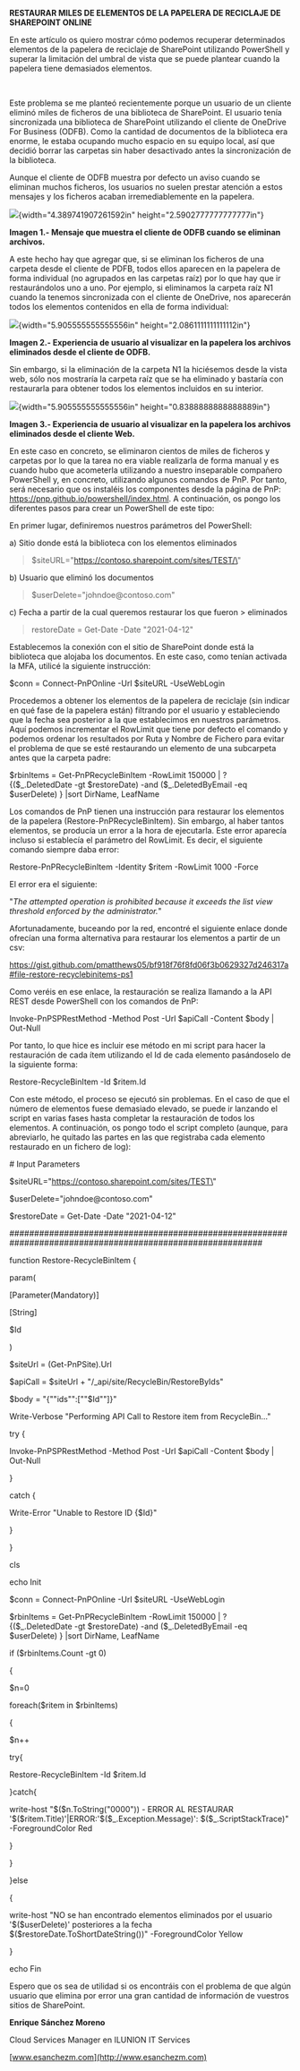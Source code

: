 **RESTAURAR MILES DE ELEMENTOS DE LA PAPELERA DE RECICLAJE DE SHAREPOINT
ONLINE**

En este artículo os quiero mostrar cómo podemos recuperar determinados
elementos de la papelera de reciclaje de SharePoint utilizando
PowerShell y superar la limitación del umbral de vista que se puede
plantear cuando la papelera tiene demasiados elementos.

 

Este problema se me planteó recientemente porque un usuario de un
cliente eliminó miles de ficheros de una biblioteca de SharePoint. El
usuario tenía sincronizada una biblioteca de SharePoint utilizando el
cliente de OneDrive For Business (ODFB). Como la cantidad de documentos
de la biblioteca era enorme, le estaba ocupando mucho espacio en su
equipo local, así que decidió borrar las carpetas sin haber desactivado
antes la sincronización de la biblioteca.

Aunque el cliente de ODFB muestra por defecto un aviso cuando se
eliminan muchos ficheros, los usuarios no suelen prestar atención a
estos mensajes y los ficheros acaban irremediablemente en la papelera.

![](c:\CompartiMOSS\convert\restaurar-elementos-de-la-papelera-con-powershell-enrique-sanchez/media/image1.png){width="4.389741907261592in"
height="2.5902777777777777in"}

**Imagen 1.- Mensaje que muestra el cliente de ODFB cuando se eliminan
archivos.**

A este hecho hay que agregar que, si se eliminan los ficheros de una
carpeta desde el cliente de PDFB, todos ellos aparecen en la papelera de
forma individual (no agrupados en las carpetas raíz) por lo que hay que
ir restaurándolos uno a uno. Por ejemplo, si eliminamos la carpeta raíz
N1 cuando la tenemos sincronizada con el cliente de OneDrive, nos
aparecerán todos los elementos contenidos en ella de forma individual:

![](c:\CompartiMOSS\convert\restaurar-elementos-de-la-papelera-con-powershell-enrique-sanchez/media/image2.png){width="5.905555555555556in"
height="2.0861111111111112in"}

**Imagen 2.- Experiencia de usuario al visualizar en la papelera los
archivos eliminados desde el cliente de ODFB.**

Sin embargo, si la eliminación de la carpeta N1 la hiciésemos desde la
vista web, sólo nos mostraría la carpeta raíz que se ha eliminado y
bastaría con restaurarla para obtener todos los elementos incluidos en
su interior.

![](c:\CompartiMOSS\convert\restaurar-elementos-de-la-papelera-con-powershell-enrique-sanchez/media/image3.png){width="5.905555555555556in"
height="0.8388888888888889in"}

**Imagen 3.- Experiencia de usuario al visualizar en la papelera los
archivos eliminados desde el cliente Web.**

En este caso en concreto, se eliminaron cientos de miles de ficheros y
carpetas por lo que la tarea no era viable realizarla de forma manual y
es cuando hubo que acometerla utilizando a nuestro inseparable compañero
PowerShell y, en concreto, utilizando algunos comandos de PnP. Por
tanto, será necesario que os instaléis los componentes desde la página
de PnP: <https://pnp.github.io/powershell/index.html>. A continuación,
os pongo los diferentes pasos para crear un PowerShell de este tipo:

En primer lugar, definiremos nuestros parámetros del PowerShell:

a)  Sitio donde está la biblioteca con los elementos eliminados

> \$siteURL=\"https://contoso.sharepoint.com/sites/TEST/\"

b)  Usuario que eliminó los documentos

> \$userDelete=\"johndoe\@contoso.com\"

c)  Fecha a partir de la cual queremos restaurar los que fueron
    > eliminados

> restoreDate = Get-Date -Date \"2021-04-12\"

Establecemos la conexión con el sitio de SharePoint donde está la
biblioteca que alojaba los documentos. En este caso, como tenían
activada la MFA, utilicé la siguiente instrucción:

\$conn = Connect-PnPOnline -Url \$siteURL -UseWebLogin

Procedemos a obtener los elementos de la papelera de reciclaje (sin
indicar en qué fase de la papelera están) filtrando por el usuario y
estableciendo que la fecha sea posterior a la que establecimos en
nuestros parámetros. Aquí podemos incrementar el RowLimit que tiene por
defecto el comando y podemos ordenar los resultados por Ruta y Nombre de
Fichero para evitar el problema de que se esté restaurando un elemento
de una subcarpeta antes que la carpeta padre:

\$rbinItems = Get-PnPRecycleBinItem -RowLimit 150000 \| ?
{(\$\_.DeletedDate -gt \$restoreDate) -and (\$\_.DeletedByEmail -eq
\$userDelete) } \|sort DirName, LeafName

Los comandos de PnP tienen una instrucción para restaurar los elementos
de la papelera (Restore-PnPRecycleBinItem). Sin embargo, al haber tantos
elementos, se producía un error a la hora de ejecutarla. Este error
aparecía incluso si establecía el parámetro del RowLimit. Es decir, el
siguiente comando siempre daba error:

Restore-PnPRecycleBinItem -Identity \$ritem -RowLimit 1000 -Force

El error era el siguiente:

"*The attempted operation is prohibited because it exceeds the list view
threshold enforced by the administrator.*"

Afortunadamente, buceando por la red, encontré el siguiente enlace donde
ofrecían una forma alternativa para restaurar los elementos a partir de
un csv:

<https://gist.github.com/pmatthews05/bf918f76f8fd06f3b0629327d246317a#file-restore-recyclebinitems-ps1>

Como veréis en ese enlace, la restauración se realiza llamando a la API
REST desde PowerShell con los comandos de PnP:

Invoke-PnPSPRestMethod -Method Post -Url \$apiCall -Content \$body \|
Out-Null

Por tanto, lo que hice es incluir ese método en mi script para hacer la
restauración de cada ítem utilizando el Id de cada elemento pasándoselo
de la siguiente forma:

Restore-RecycleBinItem -Id \$ritem.Id

Con este método, el proceso se ejecutó sin problemas. En el caso de que
el número de elementos fuese demasiado elevado, se puede ir lanzando el
script en varias fases hasta completar la restauración de todos los
elementos. A continuación, os pongo todo el script completo (aunque,
para abreviarlo, he quitado las partes en las que registraba cada
elemento restaurado en un fichero de log):

\# Input Parameters

\$siteURL=\"https://contoso.sharepoint.com/sites/TEST\"

\$userDelete=\"johndoe\@contoso.com\"

\$restoreDate = Get-Date -Date \"2021-04-12\"

\#\#\#\#\#\#\#\#\#\#\#\#\#\#\#\#\#\#\#\#\#\#\#\#\#\#\#\#\#\#\#\#\#\#\#\#\#\#\#\#\#\#\#\#\#\#\#\#\#\#\#\#\#\#\#\#\#\#\#\#\#\#\#\#\#\#\#\#\#\#\#\#\#\#\#\#\#\#\#\#\#\#\#\#\#\#\#\#\#\#\#\#\#\#\#\#\#\#\#\#\#\#\#\#\#\#\#

function Restore-RecycleBinItem {

param(

\[Parameter(Mandatory)\]

\[String\]

\$Id

)

\$siteUrl = (Get-PnPSite).Url

\$apiCall = \$siteUrl + \"/\_api/site/RecycleBin/RestoreByIds\"

\$body = \"{\"\"ids\"\":\[\"\"\$Id\"\"\]}\"

Write-Verbose \"Performing API Call to Restore item from
RecycleBin\...\"

try {

Invoke-PnPSPRestMethod -Method Post -Url \$apiCall -Content \$body \|
Out-Null

}

catch {

Write-Error \"Unable to Restore ID {\$Id}\"

}

}

cls

echo Init

\$conn = Connect-PnPOnline -Url \$siteURL -UseWebLogin

\$rbinItems = Get-PnPRecycleBinItem -RowLimit 150000 \| ?
{(\$\_.DeletedDate -gt \$restoreDate) -and (\$\_.DeletedByEmail -eq
\$userDelete) } \|sort DirName, LeafName

if (\$rbinItems.Count -gt 0)

{

\$n=0

foreach(\$ritem in \$rbinItems)

{

\$n++

try{

Restore-RecycleBinItem -Id \$ritem.Id

}catch{

write-host \"\$(\$n.ToString(\"0000\")) - ERROR AL RESTAURAR
\'\$(\$ritem.Title)\'\|ERROR:\'\$(\$\_.Exception.Message)\':
\$(\$\_.ScriptStackTrace)\" -ForegroundColor Red

}

}

}else

{

write-host \"NO se han encontrado elementos eliminados por el usuario
\'\$(\$userDelete)\' posteriores a la fecha
\$(\$restoreDate.ToShortDateString())\" -ForegroundColor Yellow

}

echo Fin

Espero que os sea de utilidad si os encontráis con el problema de que
algún usuario que elimina por error una gran cantidad de información de
vuestros sitios de SharePoint.

**Enrique Sánchez Moreno**

Cloud Services Manager en ILUNION IT Services

[www.esanchezm.com](http://www.esanchezm.com)
